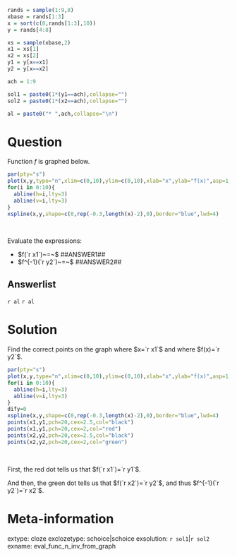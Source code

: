 ```r
rands = sample(1:9,8)
xbase = rands[1:3]
x = sort(c(0,rands[1:3],10))
y = rands[4:8]

xs = sample(xbase,2)
x1 = xs[1]
x2 = xs[2]
y1 = y[x==x1]
y2 = y[x==x2]

ach = 1:9

sol1 = paste0(1*(y1==ach),collapse="")
sol2 = paste0(1*(x2==ach),collapse="")

al = paste0("* ",ach,collapse="\n")

```



Question
========


Function $f$ is graphed below.

```r
par(pty="s")
plot(x,y,type="n",xlim=c(0,10),ylim=c(0,10),xlab="x",ylab="f(x)",asp=1,pch=20,cex=2)
for(i in 0:10){
  abline(h=i,lty=3)
  abline(v=i,lty=3)
}
xspline(x,y,shape=c(0,rep(-0.3,length(x)-2),0),border="blue",lwd=4)
```
\

Evaluate the expressions:

* $f(`r x1`)~=~$ ##ANSWER1##
* $f^{-1}(`r y2`)~=~$ ##ANSWER2## 

Answerlist
--------

`r al`
`r al`


Solution
========

Find the correct points on the graph where $x=`r x1`$ and where $f(x)=`r y2`$.

```r
par(pty="s")
plot(x,y,type="n",xlim=c(0,10),ylim=c(0,10),xlab="x",ylab="f(x)",asp=1,pch=20,cex=2)
for(i in 0:10){
  abline(h=i,lty=3)
  abline(v=i,lty=3)
}
dify=0
xspline(x,y,shape=c(0,rep(-0.3,length(x)-2),0),border="blue",lwd=4)
points(x1,y1,pch=20,cex=2.5,col="black")
points(x1,y1,pch=20,cex=2,col="red")
points(x2,y2,pch=20,cex=2.5,col="black")
points(x2,y2,pch=20,cex=2,col="green")
```
\

First, the red dot tells us that $f(`r x1`)=`r y1`$.

And then, the green dot tells us that $f(`r x2`)=`r y2`$, and thus $f^{-1}(`r y2`)=`r x2`$.



Meta-information
============
extype: cloze
exclozetype: schoice|schoice
exsolution: `r sol1`|`r sol2`
exname: eval_func_n_inv_from_graph